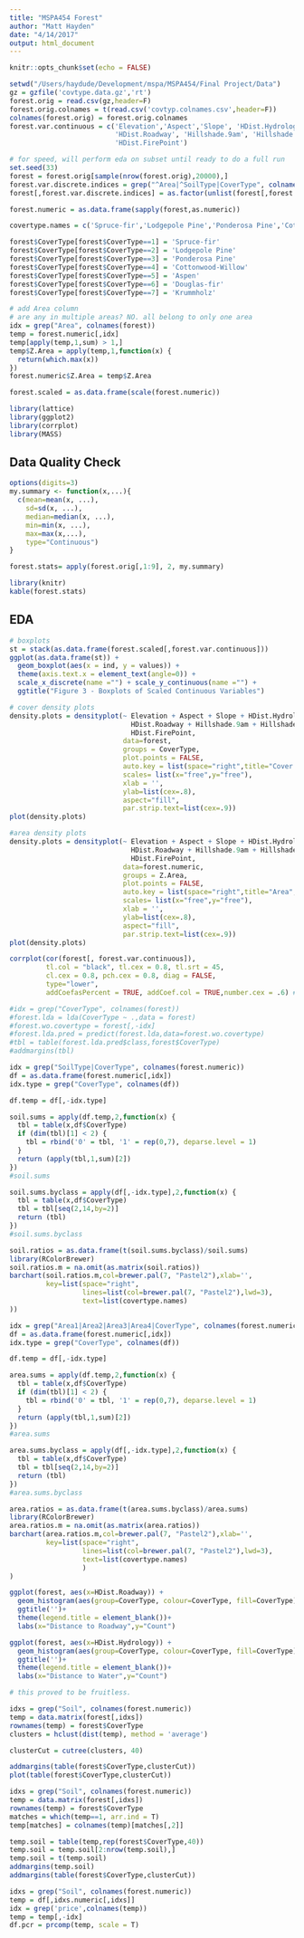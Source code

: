 ```yaml
---
title: "MSPA454 Forest"
author: "Matt Hayden"
date: "4/14/2017"
output: html_document
---
```


```r
knitr::opts_chunk$set(echo = FALSE)

setwd("/Users/haydude/Development/mspa/MSPA454/Final Project/Data")
gz = gzfile('covtype.data.gz','rt')   
forest.orig = read.csv(gz,header=F)
forest.orig.colnames = t(read.csv('covtyp.colnames.csv',header=F))
colnames(forest.orig) = forest.orig.colnames
forest.var.continuous = c('Elevation','Aspect','Slope', 'HDist.Hydrology', 'VDist.Hydrology', 
                          'HDist.Roadway', 'Hillshade.9am', 'Hillshade.12pm', 'Hillshade.3pm',
                          'HDist.FirePoint')

# for speed, will perform eda on subset until ready to do a full run
set.seed(33)
forest = forest.orig[sample(nrow(forest.orig),20000),]
forest.var.discrete.indices = grep("^Area|^SoilType|CoverType", colnames(forest))
forest[,forest.var.discrete.indices] = as.factor(unlist(forest[,forest.var.discrete.indices]))

forest.numeric = as.data.frame(sapply(forest,as.numeric))

covertype.names = c('Spruce-fir','Lodgepole Pine','Ponderosa Pine','Cottonwood-Willow','Aspen','Douglas-fir','Krummholz')

forest$CoverType[forest$CoverType==1] = 'Spruce-fir'
forest$CoverType[forest$CoverType==2] = 'Lodgepole Pine'
forest$CoverType[forest$CoverType==3] = 'Ponderosa Pine'
forest$CoverType[forest$CoverType==4] = 'Cottonwood-Willow'
forest$CoverType[forest$CoverType==5] = 'Aspen'
forest$CoverType[forest$CoverType==6] = 'Douglas-fir'
forest$CoverType[forest$CoverType==7] = 'Krummholz'

# add Area column
# are any in multiple areas? NO. all belong to only one area
idx = grep("Area", colnames(forest))
temp = forest.numeric[,idx]
temp[apply(temp,1,sum) > 1,]
temp$Z.Area = apply(temp,1,function(x) {
  return(which.max(x))
})
forest.numeric$Z.Area = temp$Z.Area

forest.scaled = as.data.frame(scale(forest.numeric))

library(lattice)
library(ggplot2)
library(corrplot)
library(MASS)

```

## Data Quality Check

```r
options(digits=3)
my.summary <- function(x,...){
  c(mean=mean(x, ...),
    sd=sd(x, ...),
    median=median(x, ...),
    min=min(x, ...),
    max=max(x,...),
    type="Continuous")
}

forest.stats= apply(forest.orig[,1:9], 2, my.summary)

library(knitr)
kable(forest.stats)

```

## EDA


```r

# boxplots
st = stack(as.data.frame(forest.scaled[,forest.var.continuous]))
ggplot(as.data.frame(st)) +
  geom_boxplot(aes(x = ind, y = values)) +
  theme(axis.text.x = element_text(angle=0)) +
  scale_x_discrete(name ="") + scale_y_continuous(name ="") +
  ggtitle("Figure 3 - Boxplots of Scaled Continuous Variables") 

```

```r
# cover density plots
density.plots = densityplot(~ Elevation + Aspect + Slope + HDist.Hydrology + VDist.Hydrology + 
                              HDist.Roadway + Hillshade.9am + Hillshade.12pm + Hillshade.3pm +
                              HDist.FirePoint,
                            data=forest, 
                            groups = CoverType, 
                            plot.points = FALSE, 
                            auto.key = list(space="right",title="Cover Type",cex=.6),
                            scales= list(x="free",y="free"), 
                            xlab = '', 
                            ylab=list(cex=.8), 
                            aspect="fill",
                            par.strip.text=list(cex=.9))
plot(density.plots)

```


```r
#area density plots
density.plots = densityplot(~ Elevation + Aspect + Slope + HDist.Hydrology + VDist.Hydrology + 
                              HDist.Roadway + Hillshade.9am + Hillshade.12pm + Hillshade.3pm +
                              HDist.FirePoint,
                            data=forest.numeric, 
                            groups = Z.Area, 
                            plot.points = FALSE, 
                            auto.key = list(space="right",title="Area",cex=.6),
                            scales= list(x="free",y="free"), 
                            xlab = '', 
                            ylab=list(cex=.8), 
                            aspect="fill",
                            par.strip.text=list(cex=.9))
plot(density.plots)

```

```r

corrplot(cor(forest[, forest.var.continuous]), 
         tl.col = "black", tl.cex = 0.8, tl.srt = 45,
         cl.cex = 0.8, pch.cex = 0.8, diag = FALSE,
         type="lower",
         addCoefasPercent = TRUE, addCoef.col = TRUE,number.cex = .6) #Matt added to show correlation amounts

```

```r

#idx = grep("CoverType", colnames(forest))
#forest.lda = lda(CoverType ~ .,data = forest)
#forest.wo.covertype = forest[,-idx]
#forest.lda.pred = predict(forest.lda,data=forest.wo.covertype)
#tbl = table(forest.lda.pred$class,forest$CoverType)
#addmargins(tbl)

```

```r
idx = grep("SoilType|CoverType", colnames(forest.numeric))
df = as.data.frame(forest.numeric[,idx])
idx.type = grep("CoverType", colnames(df))

df.temp = df[,-idx.type]

soil.sums = apply(df.temp,2,function(x) {
  tbl = table(x,df$CoverType)
  if (dim(tbl)[1] < 2) {
    tbl = rbind('0' = tbl, '1' = rep(0,7), deparse.level = 1)
  }
  return (apply(tbl,1,sum)[2])
})
#soil.sums

soil.sums.byclass = apply(df[,-idx.type],2,function(x) {
  tbl = table(x,df$CoverType)
  tbl = tbl[seq(2,14,by=2)]
  return (tbl)
})
#soil.sums.byclass

soil.ratios = as.data.frame(t(soil.sums.byclass)/soil.sums)
library(RColorBrewer)
soil.ratios.m = na.omit(as.matrix(soil.ratios))
barchart(soil.ratios.m,col=brewer.pal(7, "Pastel2"),xlab='',
         key=list(space="right",
                  lines=list(col=brewer.pal(7, "Pastel2"),lwd=3),
                  text=list(covertype.names)
))

```

```r
idx = grep("Area1|Area2|Area3|Area4|CoverType", colnames(forest.numeric))
df = as.data.frame(forest.numeric[,idx])
idx.type = grep("CoverType", colnames(df))

df.temp = df[,-idx.type]

area.sums = apply(df.temp,2,function(x) {
  tbl = table(x,df$CoverType)
  if (dim(tbl)[1] < 2) {
    tbl = rbind('0' = tbl, '1' = rep(0,7), deparse.level = 1)
  }
  return (apply(tbl,1,sum)[2])
})
#area.sums

area.sums.byclass = apply(df[,-idx.type],2,function(x) {
  tbl = table(x,df$CoverType)
  tbl = tbl[seq(2,14,by=2)]
  return (tbl)
})
#area.sums.byclass

area.ratios = as.data.frame(t(area.sums.byclass)/area.sums)
library(RColorBrewer)
area.ratios.m = na.omit(as.matrix(area.ratios))
barchart(area.ratios.m,col=brewer.pal(7, "Pastel2"),xlab='',
         key=list(space="right",
                  lines=list(col=brewer.pal(7, "Pastel2"),lwd=3),
                  text=list(covertype.names)
                  )
)

```

```r

ggplot(forest, aes(x=HDist.Roadway)) + 
  geom_histogram(aes(group=CoverType, colour=CoverType, fill=CoverType), bins=30, alpha=0.7)+
  ggtitle('')+
  theme(legend.title = element_blank())+
  labs(x="Distance to Roadway",y="Count")


```

```r

ggplot(forest, aes(x=HDist.Hydrology)) + 
  geom_histogram(aes(group=CoverType, colour=CoverType, fill=CoverType), bins=30, alpha=0.7)+
  ggtitle('')+
  theme(legend.title = element_blank())+
  labs(x="Distance to Water",y="Count")

```

```r

# this proved to be fruitless. 

idxs = grep("Soil", colnames(forest.numeric))
temp = data.matrix(forest[,idxs])
rownames(temp) = forest$CoverType
clusters = hclust(dist(temp), method = 'average')

clusterCut = cutree(clusters, 40)

addmargins(table(forest$CoverType,clusterCut))
plot(table(forest$CoverType,clusterCut))

idxs = grep("Soil", colnames(forest.numeric))
temp = data.matrix(forest[,idxs])
rownames(temp) = forest$CoverType
matches = which(temp==1, arr.ind = T)
temp[matches] = colnames(temp)[matches[,2]]

temp.soil = table(temp,rep(forest$CoverType,40))
temp.soil = temp.soil[2:nrow(temp.soil),]
temp.soil = t(temp.soil)
addmargins(temp.soil)
addmargins(table(forest$CoverType,clusterCut))


```

```r
idxs = grep("Soil", colnames(forest.numeric))
temp = df[,idxs.numeric[,idxs]]
idx = grep('price',colnames(temp))
temp = temp[,-idx]
df.pcr = prcomp(temp, scale = T)

```